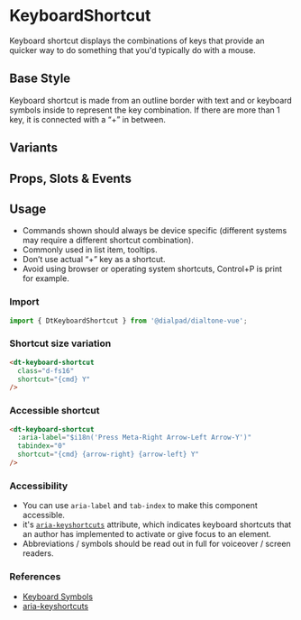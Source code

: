 
# KeyboardShortcut

<Subtitle>
    Keyboard shortcut displays the combinations of keys that provide an quicker way to do something that you'd typically
    do with a mouse.
</Subtitle>

## Base Style

Keyboard shortcut is made from an outline border with text and or keyboard symbols inside to represent the key
combination. If there are more than 1 key, it is connected with a “+” in between.

<Canvas>
  <Story id="components-keyboard-shortcut--default" />
</Canvas>

## Variants

<Canvas>
  <Story id="components-keyboard-shortcut--variants" />
</Canvas>

## Props, Slots & Events

<ArgsTable of={DtKeyboardShortcut} />

## Usage

- Commands shown should always be device specific (different systems may require a different shortcut combination).
- Commonly used in list item, tooltips.
- Don’t use actual “+” key as a shortcut.
- Avoid using browser or operating system shortcuts, Control+P is print for example.

### Import

```jsx
import { DtKeyboardShortcut } from '@dialpad/dialtone-vue';
```

### Shortcut size variation

```html
<dt-keyboard-shortcut
  class="d-fs16"
  shortcut="{cmd} Y"
/>
```

### Accessible shortcut

```html
<dt-keyboard-shortcut
  :aria-label="$i18n('Press Meta-Right Arrow-Left Arrow-Y')"
  tabindex="0"
  shortcut="{cmd} {arrow-right} {arrow-left} Y"
/>
```

### Accessibility

- You can use `aria-label` and `tab-index` to make this component accessible.
- it's
[`aria-keyshortcuts`](https://developer.mozilla.org/en-US/docs/Web/Accessibility/ARIA/Attributes/aria-keyshortcuts)
attribute, which indicates keyboard shortcuts that an author has implemented to activate or give focus to an element.
- Abbreviations / symbols should be read out in full for voiceover / screen readers.

### References

- [Keyboard Symbols](http://xahlee.info/comp/unicode_computing_symbols.html)
- [aria-keyshortcuts](https://developer.mozilla.org/en-US/docs/Web/Accessibility/ARIA/Attributes/aria-keyshortcuts)
